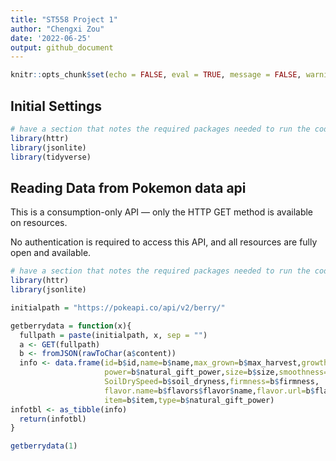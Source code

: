 ```yaml
---
title: "ST558 Project 1"
author: "Chengxi Zou"
date: '2022-06-25'
output: github_document
---
```


```r
knitr::opts_chunk$set(echo = FALSE, eval = TRUE, message = FALSE, warning = FALSE)
```

## Initial Settings

```r
# have a section that notes the required packages needed to run the code to create vignette near the top
library(httr)
library(jsonlite)
library(tidyverse)
```

## Reading Data from Pokemon data api

This is a consumption-only API — only the HTTP GET method is available on resources.

No authentication is required to access this API, and all resources are fully open and available.

```r
# have a section that notes the required packages needed to run the code to create vignette near the top
library(httr)
library(jsonlite)

initialpath = "https://pokeapi.co/api/v2/berry/"

getberrydata = function(x){
  fullpath = paste(initialpath, x, sep = "")
  a <- GET(fullpath)
  b <- fromJSON(rawToChar(a$content))
  info <- data.frame(id=b$id,name=b$name,max_grown=b$max_harvest,growth_time=b$growth_time,
                     power=b$natural_gift_power,size=b$size,smoothness=b$smoothness,
                     SoilDrySpeed=b$soil_dryness,firmness=b$firmness,
                     flavor.name=b$flavors$flavor$name,flavor.url=b$flavors$flavor$url,
                     item=b$item,type=b$natural_gift_power)
infotbl <- as_tibble(info)
  return(infotbl)
}
```

```r
getberrydata(1)
```


